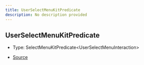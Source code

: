 ```yaml
---
title: UserSelectMenuKitPredicate
description: No description provided
---
```


## UserSelectMenuKitPredicate

- Type: SelectMenuKitPredicate\<UserSelectMenuInteraction>

- [Source](https://github.com/underctrl-io/commandkit/blob/83ef44f10b86e30835e8636786e5222cac412af9/packages/commandkit/src/components/v1/select-menu/UserSelectMenuKit.ts#L25)